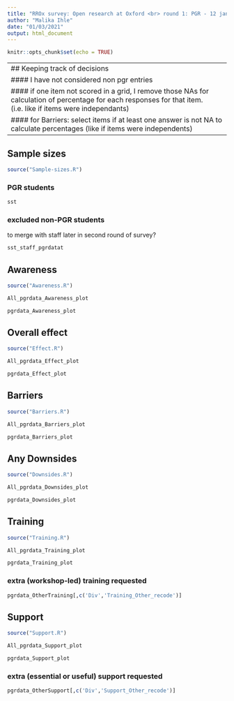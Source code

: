 ```yaml
---
title: "RROx survey: Open research at Oxford <br> round 1: PGR - 12 jan 2021 to 1 march 2021"
author: "Malika Ihle"
date: "01/03/2021"
output: html_document
---
```


```r
knitr::opts_chunk$set(echo = TRUE)
```

---
## Keeping track of decisions
#### I have not considered non pgr entries
#### if one item not scored in a grid, I remove those NAs for calculation of percentage for each responses for that item. (i.e. like if items were independants)
#### for Barriers: select items if at least one answer is not NA to calculate percentages (like if items were independents)
---

## Sample sizes
```r
source("Sample-sizes.R")
```
### PGR students
```r
sst
```
### excluded non-PGR students
to merge with staff later in second round of survey?
```r
sst_staff_pgrdatat
```


## Awareness
```r
source("Awareness.R")
```

```r
All_pgrdata_Awareness_plot
```

```r
pgrdata_Awareness_plot
```

## Overall effect
```r
source("Effect.R")
```

```r
All_pgrdata_Effect_plot
```

```r
pgrdata_Effect_plot
```

## Barriers
```r
source("Barriers.R")
```

```r
All_pgrdata_Barriers_plot
```

```r
pgrdata_Barriers_plot
```

## Any Downsides
```r
source("Downsides.R")
```

```r
All_pgrdata_Downsides_plot
```

```r
pgrdata_Downsides_plot
```

## Training
```r
source("Training.R")
```

```r
All_pgrdata_Training_plot
```

```r
pgrdata_Training_plot
```

### extra (workshop-led) training requested
```r
pgrdata_OtherTraining[,c('Div','Training_Other_recode')]
```

## Support
```r
source("Support.R")
```

```r
All_pgrdata_Support_plot
```

```r
pgrdata_Support_plot
```

### extra (essential or useful) support requested
```r
pgrdata_OtherSupport[,c('Div','Support_Other_recode')]
```
